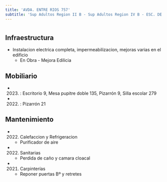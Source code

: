 ```yaml
---
title: 'AVDA. ENTRE RIOS 757'
subtitle: 'Sup Adultos Region II B - Sup Adultos Region IV B - ESC. DE COM. N° 05 JOSE DE SAN MARTIN - CENS N° 04 - IFTS N° 10 - CENS N° 27 - IFTS N° 24 - EEM N° 01/03° E.REINGRESO'
---
```


#
## Infraestructura

* Instalacion electrica completa, impermeabilizacion, mejoras varias en el edificio 
    + En Obra - Mejora Edilicia 


## Mobiliario

*  (2023) : Escritorio 9, Mesa pupitre doble 135, Pizarrón 9, Silla escolar 279 

*  (2022) : Pizarrón 21 





## Mantenimiento

*  (2022) Calefaccion y Refrigeracion 
    + Purificador de aire

*  (2022) Sanitarias 
    + Perdida de caño y camara cloacal

*  (2021) Carpinterías 
    + Reponer puertas Bº y retretes







